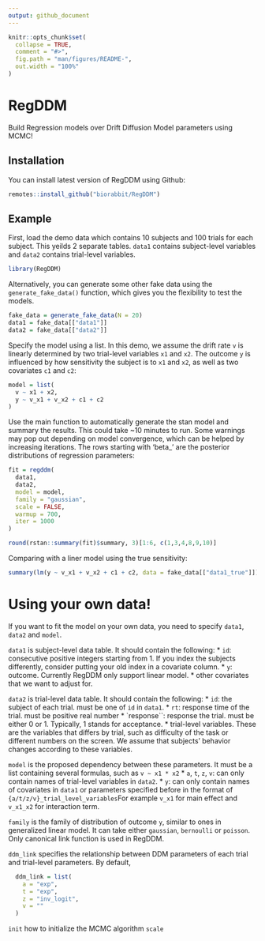 ```yaml
---
output: github_document
---
```


<!-- README.md is generated from README.Rmd. Please edit that file -->

```r
knitr::opts_chunk$set(
  collapse = TRUE,
  comment = "#>",
  fig.path = "man/figures/README-",
  out.width = "100%"
)
```

# RegDDM

<!-- badges: start -->
<!-- badges: end -->

Build Regression models over Drift Diffusion Model parameters using MCMC! 

## Installation

You can install latest version of RegDDM using Github:

``` r
remotes::install_github("biorabbit/RegDDM")
```

## Example

First, load the demo data which contains 10 subjects and 100 trials for each subject. This yeilds 2 separate tables. `data1` contains subject-level variables and `data2` contains trial-level variables. 

```r
library(RegDDM)

```

Alternatively, you can generate some other fake data using the `generate_fake_data()` function, which gives you the flexibility to test the models.

```r
fake_data = generate_fake_data(N = 20)
data1 = fake_data[["data1"]]
data2 = fake_data[["data2"]]
```

Specify the model using a list. In this demo, we assume the drift rate `v` is linearly determined by two trial-level variables `x1` and `x2`. The outcome `y` is influenced by how sensitivity the subject is to `x1` and `x2`, as well as two covariates `c1` and `c2`:

```r
model = list(
  v ~ x1 + x2,
  y ~ v_x1 + v_x2 + c1 + c2
)
```

Use the main function to automatically generate the stan model and summary the results. This could take ~10 minutes to run. Some warnings may pop out depending on model convergence, which can be helped by increasing iterations. The rows starting with 'beta_' are the posterior distributions of regression parameters:  
```r
fit = regddm(
  data1,
  data2,
  model = model,
  family = "gaussian",
  scale = FALSE,
  warmup = 700,
  iter = 1000
)

round(rstan::summary(fit)$summary, 3)[1:6, c(1,3,4,8,9,10)]
```

Comparing with a liner model using the true sensitivity:
```r
summary(lm(y ~ v_x1 + v_x2 + c1 + c2, data = fake_data[["data1_true"]]))
```



# Using your own data!
If you want to fit the model on your own data, you need to specify `data1`, `data2` and `model`.

`data1` is subject-level data table. It should contain the following:
* `id`: consecutive positive integers starting from 1. If you index the subjects differently, consider putting your old index in a covariate column.
* `y`: outcome. Currently RegDDM only support linear model.
* other covariates that we want to adjust for.

`data2` is trial-level data table. It should contain the following:
* `id`: the subject of each trial. must be one of `id` in `data1`.
* `rt`: response time of the trial. must be positive real number
* `response``: response the trial. must be either 0 or 1. Typically, 1 stands for acceptance.
* trial-level variables. These are the variables that differs by trial, such as difficulty of the task or different numbers on the screen. We assume that subjects' behavior changes according to these variables.

`model` is the proposed dependency between these parameters. It must be a list containing several formulas, such as `v ~ x1 * x2`
* `a`, `t`, `z`, `v`: can only contain names of trial-level variables in `data2`.
* `y`: can only contain names of covariates in `data1` or parameters specified before in the format of `{a/t/z/v}_trial_level_variables`For example `v_x1` for main effect and `v_x1_x2` for interaction term. 

`family` is the family of distribution of outcome `y`, similar to ones in generalized linear model. It can take either `gaussian`, `bernoulli` or `poisson`. Only canonical link function is used in RegDDM.

`ddm_link` specifies the relationship between DDM parameters of each trial and trial-level parameters. By default, 
```r
  ddm_link = list(
    a = "exp",
    t = "exp",
    z = "inv_logit",
    v = ""
  )
```

`init` how to initialize the MCMC algorithm
`scale`






